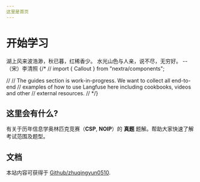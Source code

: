 ```yaml
---
这里是首页
---
```


# 开始学习 

湖上风来波浩渺，秋已暮，红稀香少。
水光山色与人亲，说不尽，无穷好。
-- （宋）李清照
{/* // import { Callout } from "nextra/components";

// <Callout type="info">
//  The guides section is work-in-progress. We want to collect all end-to-end
//   examples of how to use Langfuse here including cookbooks, videos and other
//   external resources.
// </Callout> */}

## 这里会有什么?

有关于历年信息学奥林匹克竞赛（**CSP**, **NOIP**）的 **真题** 题解。帮助大家快速了解考试范围及题型。

## 文档

本站内容可获得于 [Github/zhuqingyun0510](https://github.com/zhuqingyun0510/nextra).
